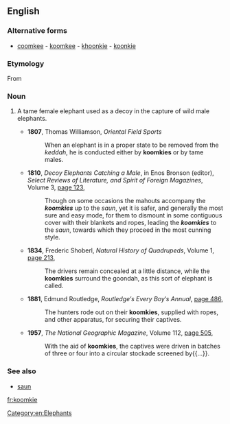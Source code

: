 ==English==
{{was wotd|2011|December|30}}
===Alternative forms===
* [[coomkee]] - [[koomkee]] - [[khoonkie]] - [[koonkie]]

===Etymology===
From {{etyl|bn}} {{fact}}

===Noun===
{{en-noun}}
# {{context|technical term}} A tame female elephant used as a decoy in the capture of wild male elephants.
#* '''1807''', Thomas Williamson, ''Oriental Field Sports''
#*: When an elephant is in a proper state to be removed from the ''keddah'', he is conducted either by '''koomkies''' or by tame males.
#* '''1810''', ''Decoy Elephants Catching a Male'', in Enos Bronson (editor), ''Select Reviews of Literature, and Spirit of Foreign Magazines'', Volume 3, [http://books.google.com.au/books?id=AvQ0AAAAMAAJ&pg=PA123&dq=%22koomkie%22|%22koomkies%22+-intitle:%22koomkie%22&hl=en&sa=X&ei=ZDD7Tr_4AbCTiQfPlvmuAQ&redir_esc=y#v=onepage&q=%22koomkie%22|%22koomkies%22%20-intitle%3A%22koomkie%22&f=false page 123],
#*: Though on some occasions the mahouts accompany the '''''koomkies''''' up to the ''saun'', yet it is safer, and generally the most sure and easy mode, for them to dismount in some contiguous cover with their blankets and ropes, leading the '''''koomkies''''' to the ''saun'', towards which they proceed in the most cunning style.
#* '''1834''', Frederic Shoberl, ''Natural History of Quadrupeds'', Volume 1, [http://books.google.com.au/books?id=gjEOAAAAQAAJ&pg=PA213&dq=%22koomkie%22|%22koomkies%22+-intitle:%22koomkie%22&hl=en&sa=X&ei=zjf7TtfaD5GciAf57pzVAQ&redir_esc=y#v=onepage&q=%22koomkie%22|%22koomkies%22%20-intitle%3A%22koomkie%22&f=false page 213],
#*: The drivers remain concealed at a little distance, while the '''koomkies''' surround the goondah, as this sort of elephant is called.
#* '''1881''', Edmund Routledge, ''Routledge′s Every Boy′s Annual'', [http://books.google.com.au/books?id=CBRAAAAAYAAJ&q=%22koomkie%22|%22koomkies%22+-intitle:%22koomkie%22&dq=%22koomkie%22|%22koomkies%22+-intitle:%22koomkie%22&hl=en&sa=X&ei=yjX7ToedGdChiQeLoLHJAQ&redir_esc=y page 486],
#*: The hunters rode out on their '''koomkies''', supplied with ropes, and other apparatus, for securing their captives.
#* '''1957''', ''The National Geographic Magazine'', Volume 112, [http://books.google.com.au/books?id=lWkkAQAAIAAJ&q=%22koomkie%22|%22koomkies%22+-intitle:%22koomkie%22&dq=%22koomkie%22|%22koomkies%22+-intitle:%22koomkie%22&hl=en&sa=X&ei=zjf7TtfaD5GciAf57pzVAQ&redir_esc=y page 505],
#*: With the aid of '''koomkies''', the captives were driven in batches of three or four into a circular stockade screened by{{...}}.

===See also===
* [[saun]]

[[Category:en:Elephants]]

[[fr:koomkie]]